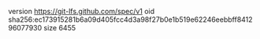 version https://git-lfs.github.com/spec/v1
oid sha256:ec173915281b6a09d405fcc4d3a98f27b0e1b519e62246eebbff841296077930
size 6455
